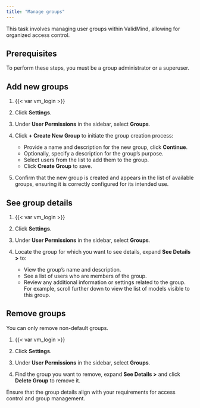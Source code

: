 ```yaml
---
title: "Manage groups"
---
```


This task involves managing user groups within ValidMind, allowing for organized access control.

## Prerequisites

To perform these steps, you must be a group administrator or a superuser. 

## Add new groups

1. {{< var vm_login >}}

2. Click **Settings**. 

3. Under **User Permissions** in the sidebar, select **Groups**.

4. Click **+ Create New Group** to initiate the group creation process:
   - Provide a name and description for the new group, click **Continue**.
   - Optionally, specify a description for the group's purpose.
   - Select users from the list to add them to the group.
   - Click **Create Group** to save.

5. Confirm that the new group is created and appears in the list of available groups, ensuring it is correctly configured for its intended use.

## See group details

1. {{< var vm_login >}}

2. Click **Settings**. 

3. Under **User Permissions** in the sidebar, select **Groups**. 

4. Locate the group for which you want to see details, expand **See Details >** to:
   - View the group's name and description.
   - See a list of users who are members of the group.
   - Review any additional information or settings related to the group. For example, scroll further down to view the list of models visible to this group.

## Remove groups

You can only remove non-default groups.

1. {{< var vm_login >}}

2. Click **Settings**. 

3. Under **User Permissions** in the sidebar, select **Groups**.

4. Find the group you want to remove, expand **See Details >** and click **Delete Group** to remove it.

::: {.callout-important}
Ensure that the group details align with your requirements for access control and group management.
:::

<!---
## Troubleshooting

[Include any common issues or errors that may arise during the task and how to resolve them.]

## What's next

[Summarize the task and provide any next steps or resources for the user to continue their learning or work.]
--->
